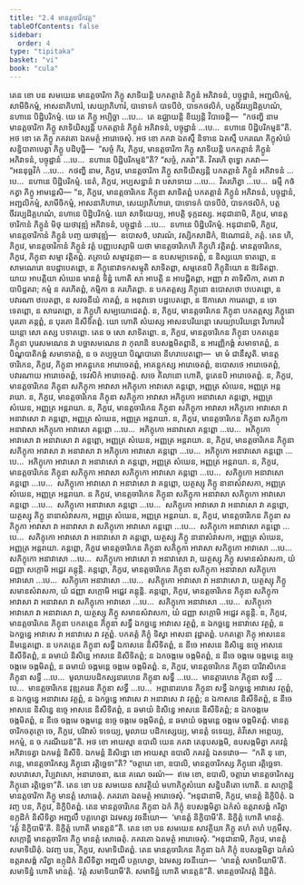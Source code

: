 ```yaml
---
title: "2.4 មានត្តចារិកវត្ត"
tableOfContents: false
sidebar:
  order: 4
type: "tipitaka"
basket: "vi"
book: "cula"
---
```



<DynamicBreadcrumb />

<Division number="90" book="cula">

<Paragraph number="448" book="cula">
តេន ខោ បន សមយេន មានត្តចារិកា ភិក្ខូ សាទិយន្តិ បកតត្តានំ ភិក្ខូនំ អភិវាទនំ, បច្ចុដ្ឋានំ, អញ្ជលិកម្មំ, សាមីចិកម្មំ, អាសនាភិហារំ, សេយ្យាភិហារំ, បាទោទកំ បាទបីឋំ, បាទកថលិកំ, បត្តចីវរប្បដិគ្គហណំ, នហានេ បិដ្ឋិបរិកម្មំ. យេ តេ ភិក្ខូ អប្បិច្ឆា …បេ…  តេ ឧជ្ឈាយន្តិ ខិយ្យន្តិ វិបាចេន្តិ—  “កថញ្ហិ នាម មានត្តចារិកា ភិក្ខូ សាទិយិស្សន្តិ បកតត្តានំ ភិក្ខូនំ អភិវាទនំ, បច្ចុដ្ឋានំ …បេ…  នហានេ បិដ្ឋិបរិកម្មន៑”តិ. អថ ខោ តេ ភិក្ខូ ភគវតោ ឯតមត្ថំ អារោចេសុំ.
</Paragraph>

<Paragraph number="449" book="cula">
អថ ខោ ភគវា ឯតស្មឹ និទានេ ឯតស្មឹ បករណេ ភិក្ខុសំឃំ សន្និបាតាបេត្វា ភិក្ខូ បដិបុច្ឆិ—  “សច្ចំ កិរ, ភិក្ខវេ, មានត្តចារិកា ភិក្ខូ សាទិយន្តិ បកតត្តានំ ភិក្ខូនំ អភិវាទនំ, បច្ចុដ្ឋានំ …បេ…  នហានេ បិដ្ឋិបរិកម្មន៑”តិ? “សច្ចំ, ភគវា”តិ. វិគរហិ ពុទ្ធោ ភគវា—  “អននុច្ឆវិកំ …បេ…  កថញ្ហិ នាម, ភិក្ខវេ, មានត្តចារិកា ភិក្ខូ សាទិយិស្សន្តិ បកតត្តានំ ភិក្ខូនំ អភិវាទនំ …បេ…  នហានេ បិដ្ឋិបរិកម្មំ. នេតំ, ភិក្ខវេ, អប្បសន្នានំ វា បសាទាយ …បេ…  វិគរហិត្វា …បេ…  ធម្មឹ កថំ កត្វា ភិក្ខូ អាមន្តេសិ—
</Paragraph>

<Paragraph number="450" book="cula">
“ន, ភិក្ខវេ, មានត្តចារិកេន ភិក្ខុនា សាទិតព្ពំ បកតត្តានំ ភិក្ខូនំ អភិវាទនំ, បច្ចុដ្ឋានំ, អញ្ជលិកម្មំ, សាមីចិកម្មំ, អាសនាភិហារោ, សេយ្យាភិហារោ, បាទោទកំ បាទបីឋំ, បាទកថលិកំ, បត្តចីវរប្បដិគ្គហណំ, នហានេ បិដ្ឋិបរិកម្មំ. យោ សាទិយេយ្យ, អាបត្តិ ទុក្កដស្ស. អនុជានាមិ, ភិក្ខវេ, មានត្តចារិកានំ ភិក្ខូនំ មិថុ យថាវុឌ្ឍំ អភិវាទនំ, បច្ចុដ្ឋានំ …បេ…  នហានេ បិដ្ឋិបរិកម្មំ. អនុជានាមិ, ភិក្ខវេ, មានត្តចារិកានំ ភិក្ខូនំ បញ្ច យថាវុឌ្ឍំ—  ឧបោសថំ, បវារណំ, វស្សិកសាដិកំ, ឱណោជនំ, ភត្តំ. តេន ហិ, ភិក្ខវេ, មានត្តចារិកានំ ភិក្ខូនំ វត្តំ បញ្ញបេស្សាមិ យថា មានត្តចារិកេហិ ភិក្ខូហិ វត្តិតព្ពំ.
</Paragraph>

</Division>
<Division number="91" book="cula">

<Paragraph number="451" book="cula">
មានត្តចារិកេន, ភិក្ខវេ, ភិក្ខុនា សម្មា វត្តិតព្ពំ. តត្រាយំ សម្មាវត្តនា—
</Paragraph>

<Paragraph number="452" book="cula">
ន ឧបសម្បាទេតព្ពំ, ន និស្សយោ ទាតព្ពោ, ន សាមណេរោ ឧបដ្ឋាបេតព្ពោ, ន ភិក្ខុនោវាទកសម្មុតិ សាទិតព្ពា, សម្មតេនបិ ភិក្ខុនិយោ ន ឱវទិតព្ពា. យាយ អាបត្តិយា សំឃេន មានត្តំ ទិន្នំ ហោតិ សា អាបត្តិ ន អាបជ្ជិតព្ពា, អញ្ញា វា តាទិសិកា, តតោ វា បាបិដ្ឋតរា; កម្មំ ន គរហិតព្ពំ, កម្មិកា ន គរហិតព្ពា. ន បកតត្តស្ស ភិក្ខុនោ ឧបោសថោ ឋបេតព្ពោ, ន បវារណា ឋបេតព្ពា, ន សវចនីយំ កាតព្ពំ, ន អនុវាទោ បដ្ឋបេតព្ពោ, ន ឱកាសោ ការេតព្ពោ, ន ចោទេតព្ពោ, ន សារេតព្ពោ, ន ភិក្ខូហិ សម្បយោជេតព្ពំ.
</Paragraph>

<Paragraph number="453" book="cula">
ន, ភិក្ខវេ, មានត្តចារិកេន ភិក្ខុនា បកតត្តស្ស ភិក្ខុនោ បុរតោ គន្តព្ពំ, ន បុរតោ និសីទិតព្ពំ. យោ ហោតិ សំឃស្ស អាសនបរិយន្តោ សេយ្យាបរិយន្តោ វិហារបរិយន្តោ សោ តស្ស បទាតព្ពោ. តេន ច សោ សាទិតព្ពោ.
</Paragraph>

<Paragraph number="454" book="cula">
ន, ភិក្ខវេ, មានត្តចារិកេន ភិក្ខុនា បកតត្តេន ភិក្ខុនា បុរេសមណេន វា បច្ឆាសមណេន វា កុលានិ ឧបសង្កមិតព្ពានិ, ន អារញ្ញិកង្គំ សមាទាតព្ពំ, ន បិណ្ឌបាតិកង្គំ សមាទាតព្ពំ, ន ច តប្បច្ចយា បិណ្ឌបាតោ នីហរាបេតព្ពោ—  មា មំ ជានឹសូតិ.
</Paragraph>

<Paragraph number="455" book="cula">
មានត្តចារិកេន, ភិក្ខវេ, ភិក្ខុនា អាគន្តុកេន អារោចេតព្ពំ, អាគន្តុកស្ស អារោចេតព្ពំ, ឧបោសថេ អារោចេតព្ពំ, បវារណាយ អារោចេតព្ពំ, ទេវសិកំ អារោចេតព្ពំ. សចេ គិលានោ ហោតិ, ទូតេនបិ អារោចេតព្ពំ.
</Paragraph>

<Paragraph number="456" book="cula">
ន, ភិក្ខវេ, មានត្តចារិកេន ភិក្ខុនា សភិក្ខុកា អាវាសា អភិក្ខុកោ អាវាសោ គន្តព្ពោ, អញ្ញត្រ សំឃេន, អញ្ញត្រ អន្តរាយា.
</Paragraph>

<Paragraph number="457" book="cula">
ន, ភិក្ខវេ, មានត្តចារិកេន ភិក្ខុនា សភិក្ខុកា អាវាសា អភិក្ខុកោ អនាវាសោ គន្តព្ពោ, អញ្ញត្រ សំឃេន, អញ្ញត្រ អន្តរាយា.
</Paragraph>

<Paragraph number="458" book="cula">
ន, ភិក្ខវេ, មានត្តចារិកេន ភិក្ខុនា សភិក្ខុកា អាវាសា អភិក្ខុកោ អាវាសោ វា អនាវាសោ វា គន្តព្ពោ, អញ្ញត្រ សំឃេន, អញ្ញត្រ អន្តរាយា.
</Paragraph>

<Paragraph number="459" book="cula">
ន, ភិក្ខវេ, មានត្តចារិកេន ភិក្ខុនា សភិក្ខុកា អនាវាសា អភិក្ខុកោ អាវាសោ គន្តព្ពោ …បេ…  អភិក្ខុកោ អនាវាសោ គន្តព្ពោ …បេ…  អភិក្ខុកោ អាវាសោ វា អនាវាសោ វា គន្តព្ពោ, អញ្ញត្រ សំឃេន, អញ្ញត្រ អន្តរាយា.
</Paragraph>

<Paragraph number="460" book="cula">
ន, ភិក្ខវេ, មានត្តចារិកេន ភិក្ខុនា សភិក្ខុកា អាវាសា វា អនាវាសា វា អភិក្ខុកោ អាវាសោ គន្តព្ពោ …បេ…  អភិក្ខុកោ អនាវាសោ គន្តព្ពោ …បេ…  អភិក្ខុកោ អាវាសោ វា អនាវាសោ វា គន្តព្ពោ, អញ្ញត្រ សំឃេន, អញ្ញត្រ អន្តរាយា.
</Paragraph>

<Paragraph number="461" book="cula">
ន, ភិក្ខវេ, មានត្តចារិកេន ភិក្ខុនា សភិក្ខុកា អាវាសា សភិក្ខុកោ អាវាសោ គន្តព្ពោ …បេ…  សភិក្ខុកោ អនាវាសោ គន្តព្ពោ …បេ…  សភិក្ខុកោ អាវាសោ វា អនាវាសោ វា គន្តព្ពោ, យត្ថស្សុ ភិក្ខូ នានាសំវាសកា, អញ្ញត្រ សំឃេន, អញ្ញត្រ អន្តរាយា.
</Paragraph>

<Paragraph number="462" book="cula">
ន ភិក្ខវេ, មានត្តចារិកេន ភិក្ខុនា សភិក្ខុកា អនាវាសា សភិក្ខុកោ អាវាសោ គន្តព្ពោ …បេ…  សភិក្ខុកោ អនាវាសោ គន្តព្ពោ …បេ…  សភិក្ខុកោ អាវាសោ វា អនាវាសោ វា គន្តព្ពោ, យត្ថស្សុ ភិក្ខូ នានាសំវាសកា, អញ្ញត្រ សំឃេន, អញ្ញត្រ អន្តរាយា.
</Paragraph>

<Paragraph number="463" book="cula">
ន, ភិក្ខវេ, មានត្តចារិកេន ភិក្ខុនា សភិក្ខុកា អាវាសា វា អនាវាសា វា សភិក្ខុកោ អាវាសោ គន្តព្ពោ …បេ…  សភិក្ខុកោ អនាវាសោ គន្តព្ពោ …បេ…  សភិក្ខុកោ អាវាសោ វា អនាវាសោ វា គន្តព្ពោ, យត្ថស្សុ ភិក្ខូ នានាសំវាសកា, អញ្ញត្រ សំឃេន, អញ្ញត្រ អន្តរាយា.
</Paragraph>

<Paragraph number="464" book="cula">
គន្តព្ពោ, ភិក្ខវេ មានត្តចារិកេន ភិក្ខុនា សភិក្ខុកា អាវាសា សភិក្ខុកោ អាវាសោ …បេ…  សភិក្ខុកោ អនាវាសោ …បេ…  សភិក្ខុកោ អាវាសោ វា អនាវាសោ វា, យត្ថស្សុ ភិក្ខូ សមានសំវាសកា, យំ ជញ្ញា សក្កោមិ អជ្ជេវ គន្តុន្តិ.
</Paragraph>

<Paragraph number="465" book="cula">
គន្តព្ពោ, ភិក្ខវេ, មានត្តចារិកេន ភិក្ខុនា សភិក្ខុកា អនាវាសា សភិក្ខុកោ អាវាសោ …បេ…  សភិក្ខុកោ អនាវាសោ …បេ…  សភិក្ខុកោ អាវាសោ វា អនាវាសោ វា, យត្ថស្សុ ភិក្ខូ សមានសំវាសកា, យំ ជញ្ញា សក្កោមិ អជ្ជេវ គន្តុន្តិ.
</Paragraph>

<Paragraph number="466" book="cula">
គន្តព្ពោ, ភិក្ខវេ, មានត្តចារិកេន ភិក្ខុនា សភិក្ខុកា អាវាសា វា អនាវាសា វា សភិក្ខុកោ អាវាសោ …បេ…  សភិក្ខុកោ អនាវាសោ …បេ…  សភិក្ខុកោ អាវាសោ វា អនាវាសោ វា, យត្ថស្សុ ភិក្ខូ សមានសំវាសកា, យំ ជញ្ញា សក្កោមិ អជ្ជេវ គន្តុន្តិ.
</Paragraph>

<Paragraph number="467" book="cula">
ន, ភិក្ខវេ, មានត្តចារិកេន ភិក្ខុនា បកតត្តេន ភិក្ខុនា សទ្ធឹ ឯកច្ឆន្នេ អាវាសេ វត្ថព្ពំ, ន ឯកច្ឆន្នេ អនាវាសេ វត្ថព្ពំ, ន ឯកច្ឆន្នេ អាវាសេ វា អនាវាសេ វា វត្ថព្ពំ. បកតត្តំ ភិក្ខុំ ទិស្វា អាសនា វុដ្ឋាតព្ពំ. បកតត្តោ ភិក្ខុ អាសនេន និមន្តេតព្ពោ. ន បកតត្តេន ភិក្ខុនា សទ្ធឹ ឯកាសនេ និសីទិតព្ពំ, ន នីចេ អាសនេ និសិន្នេ ឧច្ចេ អាសនេ និសីទិតព្ពំ, ន ឆមាយំ និសិន្នេ អាសនេ និសីទិតព្ពំ; ន ឯកចង្កមេ ចង្កមិតព្ពំ, ន នីចេ ចង្កមេ ចង្កមន្តេ ឧច្ចេ ចង្កមេ ចង្កមិតព្ពំ, ន ឆមាយំ ចង្កមន្តេ ចង្កមេ ចង្កមិតព្ពំ.
</Paragraph>

<Paragraph number="468" book="cula">
ន, ភិក្ខវេ, មានត្តចារិកេន ភិក្ខុនា បារិវាសិកេន ភិក្ខុនា សទ្ធឹ …បេ…  មូលាយបដិកស្សនារហេន ភិក្ខុនា សទ្ធឹ …បេ…  មានត្តារហេន ភិក្ខុនា សទ្ធឹ …បេ…  មានត្តចារិកេន វុឌ្ឍតរេន ភិក្ខុនា សទ្ធឹ …បេ…  អព្ភានារហេន ភិក្ខុនា សទ្ធឹ ឯកច្ឆន្នេ អាវាសេ វត្ថព្ពំ, ន ឯកច្ឆន្នេ អនាវាសេ វត្ថព្ពំ, ន ឯកច្ឆន្នេ អាវាសេ វា អនាវាសេ វា វត្ថព្ពំ; ន ឯកាសនេ និសីទិតព្ពំ, ន នីចេ អាសនេ និសិន្នេ ឧច្ចេ អាសនេ និសីទិតព្ពំ, ន ឆមាយំ និសិន្នេ អាសនេ និសីទិតព្ពំ; ន ឯកចង្កមេ ចង្កមិតព្ពំ, ន នីចេ ចង្កមេ ចង្កមន្តេ ឧច្ចេ ចង្កមេ ចង្កមិតព្ពំ, ន ឆមាយំ ចង្កមន្តេ ចង្កមេ ចង្កមិតព្ពំ.
</Paragraph>

<Paragraph number="469" book="cula">
មានត្តចារិកចតុត្ថោ ចេ, ភិក្ខវេ, បរិវាសំ ទទេយ្យ, មូលាយ បដិកស្សេយ្យ, មានត្តំ ទទេយ្យ, តំវីសោ អព្ភេយ្យ, អកម្មំ, ន ច ករណីយន៑”តិ.
</Paragraph>

</Division>
<Division number="92" book="cula">

<Paragraph number="470" book="cula">
អថ ខោ អាយស្មា ឧបាលិ យេន ភគវា តេនុបសង្កមិ, ឧបសង្កមិត្វា ភគវន្តំ អភិវាទេត្វា ឯកមន្តំ និសីទិ. ឯកមន្តំ និសិន្នោ ខោ អាយស្មា ឧបាលិ ភគវន្តំ ឯតទវោច—  “កតិ នុ ខោ, ភន្តេ, មានត្តចារិកស្ស ភិក្ខុនោ រត្តិច្ឆេទា”តិ? “ចត្តារោ ខោ, ឧបាលិ, មានត្តចារិកស្ស ភិក្ខុនោ រត្តិច្ឆេទា. សហវាសោ, វិប្បវាសោ, អនារោចនា, ឩនេ គណេ ចរណំ—  ឥមេ ខោ, ឧបាលិ, ចត្តារោ មានត្តចារិកស្ស ភិក្ខុនោ រត្តិច្ឆេទា”តិ.
</Paragraph>

</Division>
<Division number="93" book="cula">

<Paragraph number="471" book="cula">
តេន ខោ បន សមយេន សាវត្ថិយំ មហាភិក្ខុសំឃោ សន្និបតិតោ ហោតិ. ន សក្កោន្តិ មានត្តចារិកា ភិក្ខូ មានត្តំ សោធេតុំ. ភគវតោ ឯតមត្ថំ អារោចេសុំ. “អនុជានាមិ, ភិក្ខវេ, មានត្តំ និក្ខិបិតុំ. ឯវញ្ច បន, ភិក្ខវេ, និក្ខិបិតព្ពំ. តេន មានត្តចារិកេន ភិក្ខុនា ឯកំ ភិក្ខុំ ឧបសង្កមិត្វា ឯកំសំ ឧត្តរាសង្គំ ករិត្វា ឧក្កុដិកំ និសីទិត្វា អញ្ជលឹ បគ្គហេត្វា ឯវមស្ស វចនីយោ—  ‘មានត្តំ និក្ខិបាមី’តិ. និក្ខិត្តំ ហោតិ មានត្តំ. ‘វត្តំ និក្ខិបាមី’តិ. និក្ខិត្តំ ហោតិ មានត្តន៑”តិ.
</Paragraph>

</Division>
<Division number="94" book="cula">

<Paragraph number="472" book="cula">
តេន ខោ បន សមយេន សាវត្ថិយា ភិក្ខូ តហំ តហំ បក្កមឹសុ. សក្កោន្តិ មានត្តចារិកា ភិក្ខូ មានត្តំ សោធេតុំ. ភគវតោ ឯតមត្ថំ អារោចេសុំ. “អនុជានាមិ, ភិក្ខវេ, មានត្តំ សមាទិយិតុំ. ឯវញ្ច បន, ភិក្ខវេ, សមាទិយិតព្ពំ. តេន មានត្តចារិកេន ភិក្ខុនា ឯកំ ភិក្ខុំ ឧបសង្កមិត្វា ឯកំសំ ឧត្តរាសង្គំ ករិត្វា ឧក្កុដិកំ និសីទិត្វា អញ្ជលឹ បគ្គហេត្វា, ឯវមស្ស វចនីយោ—  ‘មានត្តំ សមាទិយាមី’តិ. សមាទិន្នំ ហោតិ មានត្តំ. ‘វត្តំ សមាទិយាមី’តិ. សមាទិន្នំ ហោតិ មានត្តន៑”តិ.

</Paragraph>
</Division>

<Paragraph number="473" type="center" book="cula">
មានត្តចារិកវត្តំ និដ្ឋិតំ.
</Paragraph>